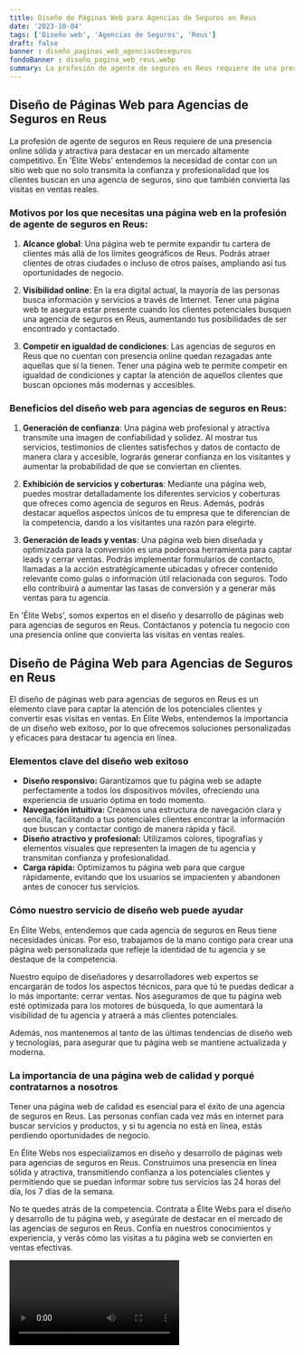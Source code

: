 ```yaml
---
title: Diseño de Páginas Web para Agencias de Seguros en Reus
date: '2023-10-04'
tags: ['Diseño web', 'Agencias de Seguros', 'Reus']
draft: false
banner : diseño_paginas_web_agenciasdeseguros
fondoBanner : diseño_pagina_web_reus.webp
summary: La profesión de agente de seguros en Reus requiere de una presencia online sólida y atractiva para destacar en un mercado altamente competitivo. En 'Élite Webs' entendemos la necesidad de contar con un sitio web que no solo transmita la confianza y profesionalidad que los clientes buscan en una agencia de seguros, sino que también convierta las visitas en ventas reales.
---
```


## Diseño de Páginas Web para Agencias de Seguros en Reus

La profesión de agente de seguros en Reus requiere de una presencia online sólida y atractiva para destacar en un mercado altamente competitivo. En 'Élite Webs' entendemos la necesidad de contar con un sitio web que no solo transmita la confianza y profesionalidad que los clientes buscan en una agencia de seguros, sino que también convierta las visitas en ventas reales.

### Motivos por los que necesitas una página web en la profesión de agente de seguros en Reus:

1. **Alcance global**: Una página web te permite expandir tu cartera de clientes más allá de los límites geográficos de Reus. Podrás atraer clientes de otras ciudades o incluso de otros países, ampliando así tus oportunidades de negocio.

2. **Visibilidad online**: En la era digital actual, la mayoría de las personas busca información y servicios a través de Internet. Tener una página web te asegura estar presente cuando los clientes potenciales busquen una agencia de seguros en Reus, aumentando tus posibilidades de ser encontrado y contactado.

3. **Competir en igualdad de condiciones**: Las agencias de seguros en Reus que no cuentan con presencia online quedan rezagadas ante aquellas que sí la tienen. Tener una página web te permite competir en igualdad de condiciones y captar la atención de aquellos clientes que buscan opciones más modernas y accesibles.

### Beneficios del diseño web para agencias de seguros en Reus:

1. **Generación de confianza**: Una página web profesional y atractiva transmite una imagen de confiabilidad y solidez. Al mostrar tus servicios, testimonios de clientes satisfechos y datos de contacto de manera clara y accesible, lograrás generar confianza en los visitantes y aumentar la probabilidad de que se conviertan en clientes.

2. **Exhibición de servicios y coberturas**: Mediante una página web, puedes mostrar detalladamente los diferentes servicios y coberturas que ofreces como agencia de seguros en Reus. Además, podrás destacar aquellos aspectos únicos de tu empresa que te diferencian de la competencia, dando a los visitantes una razón para elegirte.

3. **Generación de leads y ventas**: Una página web bien diseñada y optimizada para la conversión es una poderosa herramienta para captar leads y cerrar ventas. Podrás implementar formularios de contacto, llamadas a la acción estratégicamente ubicadas y ofrecer contenido relevante como guías o información útil relacionada con seguros. Todo ello contribuirá a aumentar las tasas de conversión y a generar más ventas para tu agencia.

En 'Élite Webs', somos expertos en el diseño y desarrollo de páginas web para agencias de seguros en Reus. Contáctanos y potencia tu negocio con una presencia online que convierta las visitas en ventas reales.

<GifSeo />

<Cta />

## Diseño de Página Web para Agencias de Seguros en Reus

El diseño de páginas web para agencias de seguros en Reus es un elemento clave para captar la atención de los potenciales clientes y convertir esas visitas en ventas. En Élite Webs, entendemos la importancia de un diseño web exitoso, por lo que ofrecemos soluciones personalizadas y eficaces para destacar tu agencia en línea.

### Elementos clave del diseño web exitoso

- **Diseño responsivo:** Garantizamos que tu página web se adapte perfectamente a todos los dispositivos móviles, ofreciendo una experiencia de usuario óptima en todo momento.
- **Navegación intuitiva:** Creamos una estructura de navegación clara y sencilla, facilitando a tus potenciales clientes encontrar la información que buscan y contactar contigo de manera rápida y fácil.
- **Diseño atractivo y profesional:** Utilizamos colores, tipografías y elementos visuales que representen la imagen de tu agencia y transmitan confianza y profesionalidad.
- **Carga rápida:** Optimizamos tu página web para que cargue rápidamente, evitando que los usuarios se impacienten y abandonen antes de conocer tus servicios.

### Cómo nuestro servicio de diseño web puede ayudar

En Élite Webs, entendemos que cada agencia de seguros en Reus tiene necesidades únicas. Por eso, trabajamos de la mano contigo para crear una página web personalizada que refleje la identidad de tu agencia y se destaque de la competencia.

Nuestro equipo de diseñadores y desarrolladores web expertos se encargarán de todos los aspectos técnicos, para que tú te puedas dedicar a lo más importante: cerrar ventas. Nos aseguramos de que tu página web esté optimizada para los motores de búsqueda, lo que aumentará la visibilidad de tu agencia y atraerá a más clientes potenciales.

Además, nos mantenemos al tanto de las últimas tendencias de diseño web y tecnologías, para asegurar que tu página web se mantiene actualizada y moderna.

### La importancia de una página web de calidad y porqué contratarnos a nosotros

Tener una página web de calidad es esencial para el éxito de una agencia de seguros en Reus. Las personas confían cada vez más en internet para buscar servicios y productos, y si tu agencia no está en línea, estás perdiendo oportunidades de negocio.

En Élite Webs nos especializamos en diseño y desarrollo de páginas web para agencias de seguros en Reus. Construimos una presencia en línea sólida y atractiva, transmitiendo confianza a los potenciales clientes y permitiendo que se puedan informar sobre tus servicios las 24 horas del día, los 7 días de la semana.

No te quedes atrás de la competencia. Contrata a Élite Webs para el diseño y desarrollo de tu página web, y asegúrate de destacar en el mercado de las agencias de seguros en Reus. Confía en nuestros conocimientos y experiencia, y verás cómo las visitas a tu página web se convierten en ventas efectivas.

<Video />

<CtaBot job='Agencias de Seguros' city='Reus'/>

<Gmaps query='Reus+españa+maps' />